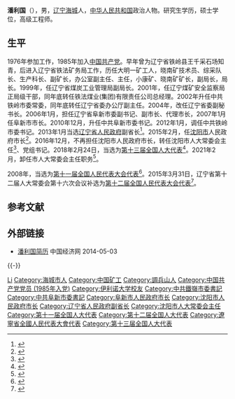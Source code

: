 '''潘利国'''（{{bd|1957年|8月||catIdx=P潘}}），男，[[辽宁|辽宁]][[海城市|海城]]人，[[中华人民共和国|中华人民共和国]]政治人物。研究生学历，硕士学位，高级工程师。

== 生平 ==
1976年参加工作，1985年加入[[中国共产党|中国共产党]]。早年曾为辽宁省铁岭县王千采石场知青，后进入辽宁省铁法矿务局工作，历任大明一矿工人，晓南矿技术员、综采队长、生产科长、副矿长，办公室副主任、主任，小康矿、晓南矿矿长，副局长，局长。1999年，任辽宁省煤炭工业管理局副局长。2001年，任辽宁煤矿安全监察局正局级干部，同年底转任铁法煤业(集团)有限责任公司总经理。2002年升任中共铁岭市委常委，同年底转任辽宁省委办公厅副主任。2004年，改任辽宁省委副秘书长。2006年1月，担任辽宁省阜新市委副书记、副市长、代理市长，2007年1月任阜新市市长。2010年12月，升任中共阜新市委书记。2012年1月，调任中共铁岭市委书记。2013年1月当选[[辽宁省人民政府|辽宁省人民政府]]副省长<ref>{{cite web|accessdate=2013-05-01|url=http://district.ce.cn/newarea/sddy/201302/05/t20130205_24096193_3.shtml|title=周忠轩、贺旻、刘强、潘利国新任辽宁副省长|publisher=中国经济网|archive-date=2016-08-17|archive-url=https://web.archive.org/web/20160817154622/http://district.ce.cn/newarea/sddy/201302/05/t20130205_24096193_3.shtml|dead-url=no}}</ref>。2015年2月，任[[沈阳市|沈阳市]]人民政府市长<ref>{{cite web|url=http://renshi.people.com.cn/n/2015/0215/c139617-26569813.html|title=潘利国当选沈阳市市长|accessdate=2015-02-15|publisher=中国共产党新闻网|archive-date=2016-03-04|archive-url=https://web.archive.org/web/20160304092042/http://renshi.people.com.cn/n/2015/0215/c139617-26569813.html|dead-url=no}}</ref>。2016年12月，不再担任沈阳市人民政府市长，转任沈阳市人大常委会主任<ref>{{cite news|title=潘利国提名为沈阳市人大主任候选人，姜有为为沈阳市长候选人|url=http://www.thepaper.cn/newsDetail_forward_1574866|accessdate=2016-12-06|newspaper=澎湃新闻|archive-date=2017-03-05|archive-url=https://web.archive.org/web/20170305075550/http://www.thepaper.cn/newsDetail_forward_1574866|dead-url=no}}</ref>、党组书记。2018年2月24日，当选为[[第十三届全国人大代表|第十三届全国人大代表]]<ref>{{Cite web|title=（受权发布）中华人民共和国第十三届全国人民代表大会代表名单-中新网|url=http://www.chinanews.com/gn/2018/02-25/8453959.shtml|accessdate=2021-02-13|work=中新网|archive-date=2018-02-27|archive-url=https://web.archive.org/web/20180227031724/http://www.chinanews.com/gn/2018/02-25/8453959.shtml|dead-url=no}}</ref>。2021年2月，卸任市人大常委会主任职务<ref>{{cite news|title=付忠伟当选沈阳市人大常委会主任 王新伟当选市长|url=http://district.ce.cn/newarea/sddy/202102/07/t20210207_36298932.shtml|publisher=中国经济网|accessdate=2021-02-07|archive-date=2021-03-09|archive-url=https://web.archive.org/web/20210309225455/http://district.ce.cn/newarea/sddy/202102/07/t20210207_36298932.shtml|dead-url=no}}</ref>。

2008年，当选为[[第十一届全国人民代表大会代表|第十一届全国人民代表大会代表]]<ref>{{cite news|title=全国人大代表信息-潘利国|url= http://210.82.31.1:8084/delegate/viewDelegate.action?dbid=110459|accessdate=2013-04-05|newspaper=全国人大网|archive-url=https://web.archive.org/web/20140306060137/http://www.npc.gov.cn/delegate/viewDelegate.action?dbid=110459|archive-date=2014-03-06|dead-url=yes}}</ref>。2015年3月31日，辽宁省第十二届人大常委会第十六次会议补选为[[第十二届全国人民代表大会代表|第十二届全国人民代表大会代表]]<ref>{{cite news|title=第十二届全国人民代表大会常务委员会代表资格审查委员会关于个别代表的代表资格的报告（2015年4月24日第十二届全国人民代表大会常务委员会第十四次会议通过）|url=http://www.npc.gov.cn/wxzl/gongbao/2015-07/06/content_1942890.htm|accessdate=2016-07-03|newspaper=中国人大网|archive-url=https://web.archive.org/web/20160828175343/http://www.npc.gov.cn/wxzl/gongbao/2015-07/06/content_1942890.htm|archive-date=2016年8月28日|dead-url=yes}}</ref>。

== 参考文献 ==
{{reflist|3}}

== 外部链接 ==
* [http://district.ce.cn/newarea/sddy/201302/05/t20130205_24096193_3.shtml 潘利国简历] {{Wayback|url=http://district.ce.cn/newarea/sddy/201302/05/t20130205_24096193_3.shtml |date=20160817154622 }} 中国经济网 2014-05-03

{{-}}
{{start box}}
{{s-ppo|cpc}}
{{s-before|[[李文科|李文科]]}}
{{s-title|[[中国共产党铁岭市委员会|中国共产党铁岭市委员会]]书记|2012年1月—2013年2月}}
{{s-after|[[吴野松|吴野松]]}}
{{s-before|[[姚志平|姚志平]]}}
{{s-title|[[中国共产党阜新市委员会|中国共产党阜新市委员会]]书记|2010年12月—2012年1月}}
{{s-after|[[王阳|王　阳]]}}
{{s-gov|prc}}
{{s-before|[[陈海波_(1962年)|陈海波]]}}
{{s-title|[[沈阳市人民政府|沈阳市人民政府]]市长|2015年2月-2016年12月}}
{{s-after|[[姜有为|姜有为]]}}
{{s-before|[[姚志平|姚志平]]}}
{{s-title|[[阜新市人民政府|阜新市人民政府]]市长|2006年1月—2010年12月}}
{{s-after|[[齐继慧|齐继慧]]}}
{{s-par|prc-lpc}}
{{s-before|[[赵长义|赵长义]]}}
{{s-title|[[沈阳市人民代表大会常务委员会|沈阳市人民代表大会常务委员会]]主任|2017年1月－2021年2月}}
{{s-after|[[付忠伟|付忠伟]]}}
{{end box}}

{{沈阳市市长}}

{{Authority control}}

{{DEFAULTSORT:Pan潘}}
[[Category:潘姓|Li]]
[[Category:海城市人|Category:海城市人]]
[[Category:中国矿工|Category:中国矿工]]
[[Category:調兵山人|Category:調兵山人]]
[[Category:中国共产党党员_(1985年入党)|Category:中国共产党党员 (1985年入党)]]
[[Category:伊利诺大学校友|Category:伊利诺大学校友]]
[[Category:中共鐵嶺市委書記|Category:中共鐵嶺市委書記]]
[[Category:中共阜新市委書記|Category:中共阜新市委書記]]
[[Category:阜新市人民政府市长|Category:阜新市人民政府市长]]
[[Category:沈阳市人民政府市长|Category:沈阳市人民政府市长]]
[[Category:辽宁省人民政府副省长|Category:辽宁省人民政府副省长]]
[[Category:沈阳市人大常委会主任|Category:沈阳市人大常委会主任]]
[[Category:第十一届全国人大代表|Category:第十一届全国人大代表]]
[[Category:第十二届全国人大代表|Category:第十二届全国人大代表]]
[[Category:遼寧省全國人民代表大會代表|Category:遼寧省全國人民代表大會代表]]
[[Category:第十三届全国人大代表|Category:第十三届全国人大代表]]